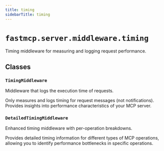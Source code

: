 ```yaml
---
title: timing
sidebarTitle: timing
---
```


# `fastmcp.server.middleware.timing`


Timing middleware for measuring and logging request performance.

## Classes

### `TimingMiddleware` <sup><a href="https://github.com/jlowin/fastmcp/blob/main/src/fastmcp/server/middleware/timing.py#L10"><Icon icon="github" class="size-4" /></a></sup>


Middleware that logs the execution time of requests.

Only measures and logs timing for request messages (not notifications).
Provides insights into performance characteristics of your MCP server.


### `DetailedTimingMiddleware` <sup><a href="https://github.com/jlowin/fastmcp/blob/main/src/fastmcp/server/middleware/timing.py#L60"><Icon icon="github" class="size-4" /></a></sup>


Enhanced timing middleware with per-operation breakdowns.

Provides detailed timing information for different types of MCP operations,
allowing you to identify performance bottlenecks in specific operations.

